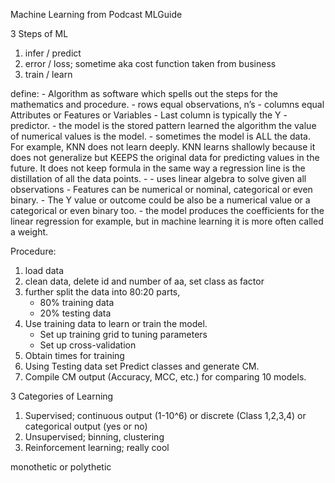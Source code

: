 Machine Learning from Podcast MLGuide


3 Steps of ML

1. infer / predict 
2. error / loss; sometime aka cost function taken from business
3. train / learn


define:
- Algorithm as software which spells out the steps for the mathematics and procedure.
- rows equal observations, n's
- columns equal Attributes or Features or Variables
- Last column is typically the Y - predictor.
- the model is the stored pattern learned the algorithm the value of numerical values is the model.
- sometimes the model is ALL the data. For example, KNN does not learn deeply. KNN learns shallowly because it does not generalize but KEEPS the original data for predicting values in the future.  It does not keep formula in the same way a regression line is the distillation of all the data points.
- 
- uses linear algebra to solve given all observations
- Features can be numerical or nominal, categorical or even binary. 
- The Y value or outcome could be also be a numerical value or a categorical or even binary too.
- the model produces the coefficients for the linear regression for example, but in machine learning it is more often called a weight.


Procedure:

1. load data
2. clean data, delete id and number of aa, set class as factor
3. further split the data into 80:20 parts, 
   - 80% training data
   - 20% testing data
4. Use training data to learn or train the model.
   - Set up training grid to tuning parameters
   - Set up cross-validation
5. Obtain times for training
6. Using Testing data set Predict classes and generate CM.
7. Compile CM output (Accuracy, MCC, etc.) for comparing 10 models.


3 Categories of Learning

1. Supervised; continuous output (1-10^6) or discrete (Class 1,2,3,4) or categorical output (yes or no)
2. Unsupervised; binning, clustering
3. Reinforcement learning; really cool

monothetic or polythetic





























